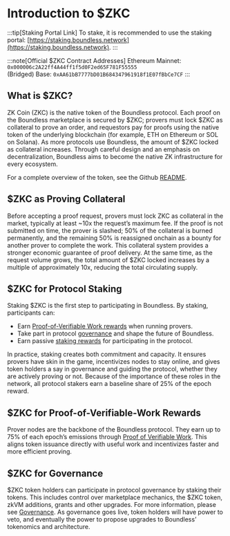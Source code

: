 # Introduction to $ZKC

:::tip[Staking Portal Link]
To stake, it is recommended to use the staking portal: [https://staking.boundless.network](https://staking.boundless.network).
:::

:::note[Official $ZKC Contract Addresses]
Ethereum Mainnet: `0x000006c2A22ff4A44ff1f5d0F2ed65F781F55555`  
(Bridged) Base: `0xAA61bB7777bD01B684347961918f1E07fBbCe7CF`
:::

## What is $ZKC?

ZK Coin (ZKC) is the native token of the Boundless protocol. Each proof on the Boundless marketplace is secured by $ZKC; provers must lock $ZKC as collateral to prove an order, and requestors pay for proofs using the native token of the underlying blockchain (for example, ETH on Ethereum or SOL on Solana). As more protocols use Boundless, the amount of $ZKC locked as collateral increases.
Through careful design and an emphasis on decentralization, Boundless aims to become the native ZK infrastructure for every ecosystem.

For a complete overview of the token, see the Github [README](https://github.com/boundless-xyz/zkc).

## $ZKC as Proving Collateral

Before accepting a proof request, provers must lock ZKC as collateral in the market, typically at least ~10x the request’s maximum fee. If the proof is not submitted on time, the prover is slashed; 50% of the collateral is burned permanently, and the remaining 50% is reassigned onchain as a bounty for another prover to complete the work. This collateral system provides a stronger economic guarantee of proof delivery. At the same time, as the request volume grows, the total amount of $ZKC locked increases by a multiple of approximately 10x, reducing the total circulating supply.  

## $ZKC for Protocol Staking

Staking $ZKC is the first step to participating in Boundless. By staking, participants can:

- Earn [Proof-of-Verifiable Work rewards](/zkc/povw-claiming-rewards) when running provers.
- Take part in protocol [governance](/zkc/governance) and shape the future of Boundless.
- Earn passive [staking rewards](/zkc/staking#staking-rewards) for participating in the protocol.

In practice, staking creates both commitment and capacity. It ensures provers have skin in the game, incentivizes nodes to stay online, and gives token holders a say in governance and guiding the protocol, whether they are actively proving or not. Because of the importance of these roles in the network, all protocol stakers earn a baseline share of 25% of the epoch reward.
   
## $ZKC for Proof-of-Verifiable-Work Rewards  

Prover nodes are the backbone of the Boundless protocol. They earn up to 75% of each epoch’s emissions through [Proof of Verifiable Work](/zkc/povw-claiming-rewards). This aligns token issuance directly with useful work and incentivizes faster and more efficient proving.  
   
## $ZKC for Governance  

$ZKC token holders can participate in protocol governance by staking their tokens. This includes control over marketplace mechanics, the $ZKC token, zkVM additions, grants and other upgrades. For more information, please see [Governance](/zkc/governance). As governance goes live, token holders will have power to veto, and eventually the power to propose upgrades to Boundless’ tokenomics and architecture.